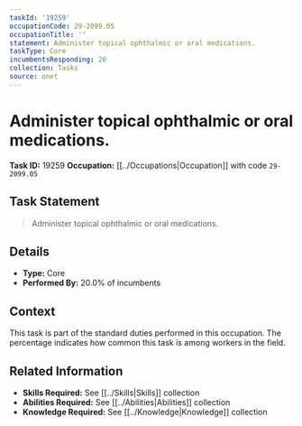 ```yaml
---
taskId: '19259'
occupationCode: 29-2099.05
occupationTitle: ''
statement: Administer topical ophthalmic or oral medications.
taskType: Core
incumbentsResponding: 20
collection: Tasks
source: onet
---
```

# Administer topical ophthalmic or oral medications.

**Task ID:** 19259
**Occupation:** [[../Occupations|Occupation]] with code `29-2099.05`

## Task Statement

> Administer topical ophthalmic or oral medications.

## Details

- **Type:** Core
- **Performed By:** 20.0% of incumbents

## Context

This task is part of the standard duties performed in this occupation. The percentage indicates how common this task is among workers in the field.

## Related Information

- **Skills Required:** See [[../Skills|Skills]] collection
- **Abilities Required:** See [[../Abilities|Abilities]] collection
- **Knowledge Required:** See [[../Knowledge|Knowledge]] collection

